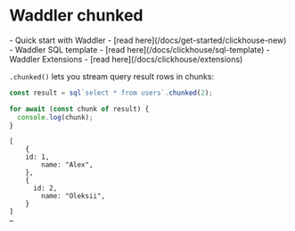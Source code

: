 
# Waddler chunked
<Prerequisites>
- Quick start with Waddler - [read here](/docs/get-started/clickhouse-new)
- Waddler SQL template - [read here](/docs/clickhouse/sql-template)
- Waddler Extensions - [read here](/docs/clickhouse/extensions)
</Prerequisites>
<br/>

`.chunked()` lets you stream query result rows in chunks:

```ts
const result = sql`select * from users`.chunked(2);

for await (const chunk of result) {
  console.log(chunk);
}
```
```shell
[
	{
  	id: 1,
		name: "Alex",
	},
	{
	  id: 2,
		name: "Oleksii",
	}
]
…
```
